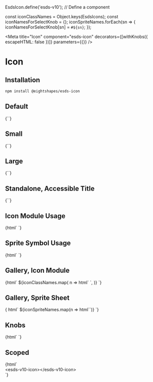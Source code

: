 
EsdsIcon.define('esds-v10'); // Define a <esds-v10-icon> component

const iconClassNames = Object.keys(EsdsIcons);
const iconNamesForSelectKnob = {};
iconSpriteNames.forEach(sn => {
  iconNamesForSelectKnob[sn] = `#${sn}`;
});

<Meta
  title="Icon"
  component="esds-icon"
  decorators={[withKnobs({ escapeHTML: false })]}
  parameters={{}}
/>

# Icon

## Installation

```bash
npm install @eightshapes/esds-icon
```

<Props of="esds-icon" />

## Default

<Preview>
  <Story name="Default">{`<esds-icon></esds-icon>`}</Story>
</Preview>

## Small

<Preview>
  <Story name="Small">{`<esds-icon size="small"></esds-icon>`}</Story>
</Preview>

## Large

<Preview>
  <Story name="Large">{`<esds-icon size="large"></esds-icon>`}</Story>
</Preview>

## Standalone, Accessible Title

<Preview>
  <Story name="Standalone, Accessible Title">{`<esds-icon title="stopwatch"></esds-icon>`}</Story>
</Preview>

## Icon Module Usage

<Preview>
  <Story name="Icon Module Usage">
    {html`
      <esds-icon use="${EsdsIconMenu}"></esds-icon>
    `}
  </Story>
</Preview>

## Sprite Symbol Usage

<Preview>
  <Story name="Sprite Symbol Usage">
    {html`
      <div style="display: none;">${unsafeHTML(icons)}</div>
      <esds-icon use="#trash"></esds-icon>
    `}
  </Story>
</Preview>

## Gallery, Icon Module

<Preview>
  <Story name="Gallery, Icon Module">
    {html`
      ${iconClassNames.map(
        n =>
          html`
            <esds-icon use="${EsdsIcons[n]}"></esds-icon>
          `,
      )}
    `}
  </Story>
</Preview>

## Gallery, Sprite Sheet

<Preview>
  <Story name="Gallery, Sprite Sheet">
    {
      html`
      <!-- Hidden div containing svg sprite sheet -->
      <div style="display: none;">${unsafeHTML(icons)}</div>
      ${iconSpriteNames.map(n => html`<esds-icon use="#${n}"></esds-icon>`)}
    `}
  </Story>
</Preview>

## Knobs

<Preview>
  <Story name="Knobs">
    {html`
      <div style="display: none;">${unsafeHTML(icons)}</div>
      <esds-icon
        size="${select('Size', { Small: 'small', Medium: 'medium', Large: 'large' }, 'medium')}"
        use="${select('Use', iconNamesForSelectKnob, '#star')}"
      ></esds-icon>
    `}
  </Story>
</Preview>

## Scoped

<Preview>
  <Story name="Scoped">
    {html`
      <div class="storybook-grid">
        <div>
          <span class="storybook-annotation">&lt;esds-v10-icon>&lt;/esds-v10-icon></span>
          <esds-v10-icon></esds-v10-icon>
        </div>
      </div>
    `}
  </Story>
</Preview>
